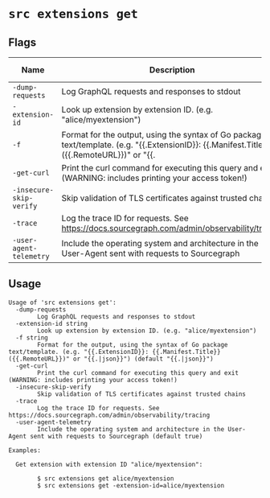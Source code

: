 # `src extensions get`


## Flags

| Name | Description | Default Value |
|------|-------------|---------------|
| `-dump-requests` | Log GraphQL requests and responses to stdout | `false` |
| `-extension-id` | Look up extension by extension ID. (e.g. "alice/myextension") |  |
| `-f` | Format for the output, using the syntax of Go package text/template. (e.g. "\{\{.ExtensionID\}\}: \{\{.Manifest.Title\}\} (\{\{.RemoteURL\}\})" or "\{\{.|json\}\}") | `{{.|json}}` |
| `-get-curl` | Print the curl command for executing this query and exit (WARNING: includes printing your access token!) | `false` |
| `-insecure-skip-verify` | Skip validation of TLS certificates against trusted chains | `false` |
| `-trace` | Log the trace ID for requests. See https://docs.sourcegraph.com/admin/observability/tracing | `false` |
| `-user-agent-telemetry` | Include the operating system and architecture in the User-Agent sent with requests to Sourcegraph | `true` |


## Usage

```
Usage of 'src extensions get':
  -dump-requests
    	Log GraphQL requests and responses to stdout
  -extension-id string
    	Look up extension by extension ID. (e.g. "alice/myextension")
  -f string
    	Format for the output, using the syntax of Go package text/template. (e.g. "{{.ExtensionID}}: {{.Manifest.Title}} ({{.RemoteURL}})" or "{{.|json}}") (default "{{.|json}}")
  -get-curl
    	Print the curl command for executing this query and exit (WARNING: includes printing your access token!)
  -insecure-skip-verify
    	Skip validation of TLS certificates against trusted chains
  -trace
    	Log the trace ID for requests. See https://docs.sourcegraph.com/admin/observability/tracing
  -user-agent-telemetry
    	Include the operating system and architecture in the User-Agent sent with requests to Sourcegraph (default true)

Examples:

  Get extension with extension ID "alice/myextension":

    	$ src extensions get alice/myextension
    	$ src extensions get -extension-id=alice/myextension



```
	
